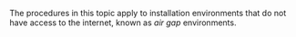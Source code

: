 The procedures in this topic apply to installation environments that do not have access to the internet, known as _air gap_ environments.